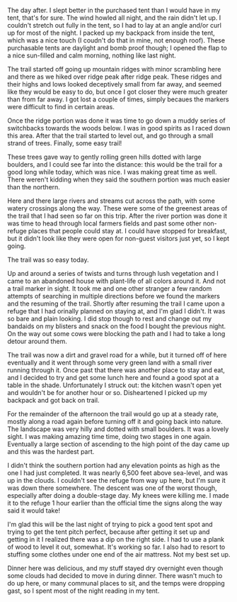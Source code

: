The day after. I slept better in the purchased tent than I would have in my
tent, that's for sure. The wind howled all night, and the rain didn't let up. I
couldn't stretch out fully in the tent, so I had to lay at an angle and/or curl
up for most of the night. I packed up my backpack from inside the tent, which
was a nice touch (I coudn't do that in mine, not enough roof). These purchasable
tents are daylight and bomb proof though; I opened the flap to a nice sun-filled
and calm morning, nothing like last night.

The trail started off going up mountain ridges with minor scrambling here and
there as we hiked over ridge peak after ridge peak. These ridges and their
highs and lows looked deceptively small from far away, and seemed like they
would be easy to do, but once I got closer they were much greater than from
far away. I got lost a couple of times, simply becaues the markers were
difficult to find in certain areas.

Once the ridge portion was done it was time to go down a muddy series of
switchbacks towards the woods below. I was in good spirits as I raced down
this area. After that the trail started to level out, and go through a small
strand of trees. Finally, some easy trail!

These trees gave way to gently rolling green hills dotted with large boulders,
and I could see far into the distance: this would be the trail for a good long
while today, which was nice. I was making great time as well. There weren't
kidding when they said the southern portion was much easier than the northern.

Here and there large rivers and streams cut across the path, with some watery
crossings along the way. These were some of the greenest areas of the trail that
I had seen so far on this trip. After the river portion was done it was time to
head through local farmers fields and past some other non-refuge places that
people could stay at. I could have stopped for breakfast, but it didn't look
like they were open for non-guest visitors just yet, so I kept going.

The trail was so easy today.

Up and around a series of twists and turns through lush vegetation and I came
to an abandoned house with plant-life of all colors around it. And not a trail
marker in sight. It took me and one other stranger a few random attempts of
searching in multiple directions before we found the markers and the resuming
of the trail. Shortly after resuming the trail I came upon a refuge that I had
orinally planned on staying at, and I'm glad I didn't. It was so bare and plain
looking. I did stop though to rest and change out my bandaids on my blisters and
snack on the food I bought the previous night. On the way out some cows were
blocking the path and I had to take a long detour around them.

The trail was now a dirt and gravel road for a while, but it turned off of here
eventually and it went through some very green land with a small river
running through it. Once past that there was another place to stay and eat, and
I decided to try and get some lunch here and found a good spot at a table in the
shade. Unfortunately I struck out: the kitchen wasn't open yet and wouldn't be
for another hour or so. Disheartened I picked up my backpack and got back on
trail.

For the remainder of the afternoon the trail would go up at a steady rate,
mostly along a road again before turning off it and going back into nature. The
landscape was very hilly and dotted with small boulders. It was a lovely sight.
I was making amazing time time, doing two stages in one again. Eventually a
large section of ascending to the high point of the day came up and this was
the hardest part.

I didn't think the southern portion had any elevation points as high as the one
I had just completed. It was nearly 6,500 feet above sea-level, and was up in
the clouds. I couldn't see the refuge from way up here, but I'm sure it was
down there somewhere. The descent was one of the worst though, especially after
doing a double-stage day. My knees were killing me. I made it to the refuge 1
hour earlier than the official time the signs along the way said it would take!

I'm glad this will be the last night of trying to pick a good tent spot and trying
to get the tent pitch perfect, because after getting it set up and getting in
it I realized there was a dip on the right side. I had to use a plank of wood
to level it out, somewhat. It's working so far. I also had to resort to stuffing
some clothes under one end of the air mattress. Not my best set up.

Dinner here was delicious, and my stuff stayed dry overnight even though some
clouds had decided to move in during dinner. There wasn't much to do up here,
or many communal places to sit, and the temps were dropping gast, so I spent
most of the night reading in my tent.
